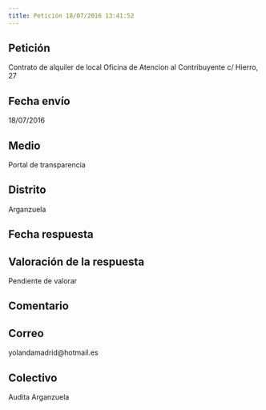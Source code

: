 ```yaml
---
title: Petición 18/07/2016 13:41:52
---
```



## Petición
Contrato de alquiler de local Oficina de Atencion al Contribuyente c/ Hierro, 27


## Fecha envío
18/07/2016


## Medio
Portal de transparencia


## Distrito
Arganzuela


## Fecha respuesta



## Valoración de la respuesta
Pendiente de valorar


## Comentario



## Correo
yolandamadrid@hotmail.es


## Colectivo
Audita Arganzuela


